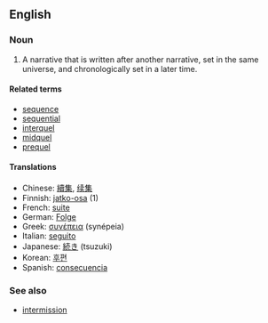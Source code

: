 == English ==
===Noun===

# A narrative that is written after another narrative, set in the same universe, and chronologically set in a later time.

==== Related terms ====
* [[sequence]]
* [[sequential]]
* [[interquel]]
* [[midquel]]
* [[prequel]]

==== Translations ====
*Chinese: [[續集]], [[续集]]
*Finnish: [[jatko-osa]] (1)
*French: [[suite]]
*German: [[Folge]]
*Greek: [[συνέπεια]] (synépeia)
*Italian: [[seguito]]
*Japanese: [[続き]] (tsuzuki)
*Korean: [[후편]]
*Spanish: [[consecuencia]]

===See also===
* [[intermission]]